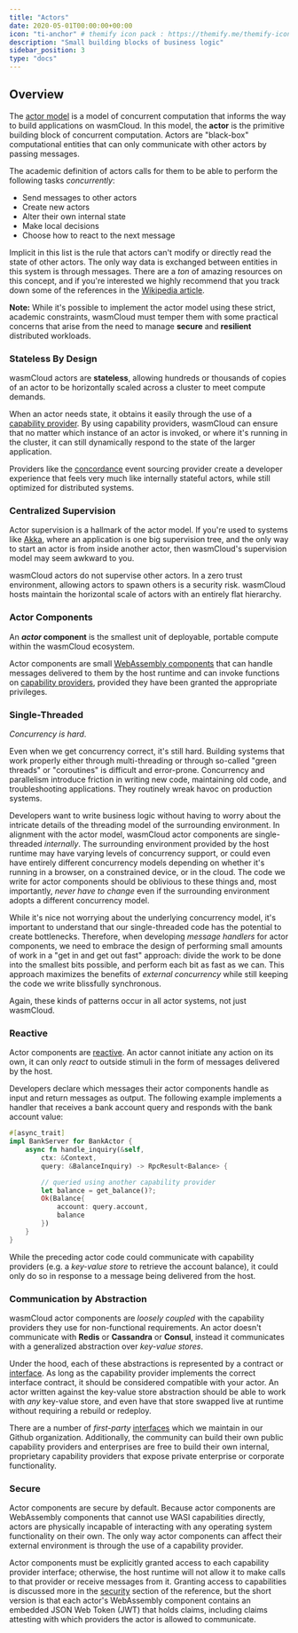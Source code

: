 ```yaml
---
title: "Actors"
date: 2020-05-01T00:00:00+00:00
icon: "ti-anchor" # themify icon pack : https://themify.me/themify-icons
description: "Small building blocks of business logic"
sidebar_position: 3
type: "docs"
---
```


## Overview

The [actor model](https://en.wikipedia.org/wiki/Actor_model) is a model of concurrent computation that informs the way to build applications on wasmCloud. In this model, the **actor** is the primitive building block of concurrent computation. Actors are "black-box" computational entities that can only communicate with other actors by passing messages.

The academic definition of actors calls for them to be able to perform the following tasks _concurrently_:

* Send messages to other actors
* Create new actors
* Alter their own internal state
* Make local decisions
* Choose how to react to the next message

Implicit in this list is the rule that actors can't modify or directly read the state of other actors. The only way data is exchanged between entities in this system is through messages. There are a _ton_ of amazing resources on this concept, and if you're interested we highly recommend that you track down some of the references in the [Wikipedia article](https://en.wikipedia.org/wiki/Actor_model).

**Note:** While it's possible to implement the actor model using these strict, academic constraints, wasmCloud must temper them with some practical concerns that arise from the need to manage **secure** and **resilient** distributed workloads.

### Stateless By Design

wasmCloud actors are **stateless**, allowing hundreds or thousands of copies of an actor to be horizontally scaled across a cluster to meet compute demands.

When an actor needs state, it obtains it easily through the use of a [capability provider](/docs/concepts/capabilities). By using capability providers, wasmCloud can ensure that no matter which instance of an actor is invoked, or where it's running in the cluster, it can still dynamically respond to the state of the larger application.

Providers like the [concordance](https://github.com/cosmonic/concordance) event sourcing provider create a developer experience that feels very much like internally stateful actors, while still optimized for distributed systems.

### Centralized Supervision

Actor supervision is a hallmark of the actor model. If you're used to systems like [Akka](https://akka.io/), where an application is one big supervision tree, and the only way to start an actor is from inside another actor, then wasmCloud's supervision model may seem awkward to you.

wasmCloud actors do not supervise other actors. In a zero trust environment, allowing actors to spawn others is a security risk. wasmCloud hosts maintain the horizontal scale of actors with an entirely flat hierarchy.

### Actor Components

An **_actor_ component** is the smallest unit of deployable, portable compute within the wasmCloud ecosystem.

Actor components are small [WebAssembly components](/docs/concepts/webassembly-components) that can handle messages delivered to them by the host runtime and can invoke functions on [capability providers](/docs/concepts/capabilities), provided they have been granted the appropriate privileges.

### Single-Threaded

_Concurrency is hard_.

Even when we get concurrency correct, it's still hard. Building systems that work properly either through multi-threading or through so-called "green threads" or "coroutines" is difficult and error-prone. Concurrency and parallelism introduce friction in writing new code, maintaining old code, and troubleshooting applications. They routinely wreak havoc on production systems.

Developers want to write business logic without having to worry about the intricate details of the threading model of the surrounding environment. In alignment with the actor model, wasmCloud actor components are single-threaded _internally_. The surrounding environment provided by the host runtime may have varying levels of concurrency support, or could even have entirely different concurrency models depending on whether it's running in a browser, on a constrained device, or in the cloud. The code we write for actor components should be oblivious to these things and, most importantly, _never have to change_ even if the surrounding environment adopts a different concurrency model.

While it's nice not worrying about the underlying concurrency model, it's important to understand that our single-threaded code has the potential to create bottlenecks. Therefore, when developing _message handlers_ for actor components, we need to embrace the design of performing small amounts of work in a "get in and get out fast" approach: divide the work to be done into the smallest bits possible, and perform each bit as fast as we can. This approach maximizes the benefits of _external concurrency_ while still keeping the code we write blissfully synchronous.

Again, these kinds of patterns occur in all actor systems, not just wasmCloud.

### Reactive

Actor components are [reactive](https://en.wikipedia.org/wiki/Reactive_programming). An actor cannot initiate any action on its own, it can only _react_ to outside stimuli in the form of messages delivered by the host.

Developers declare which messages their actor components handle as input and return messages as output. The following example implements a handler that receives a bank account query and responds with the bank account value:

```rust
#[async_trait]
impl BankServer for BankActor {
    async fn handle_inquiry(&self,
        ctx: &Context,
        query: &BalanceInquiry) -> RpcResult<Balance> {

        // queried using another capability provider
        let balance = get_balance()?;
        Ok(Balance{
            account: query.account,
            balance
        })
    }
}
```

While the preceding actor code could communicate with capability providers (e.g. a _key-value store_ to retrieve the account balance), it could only do so in response to a message being delivered from the host.

### Communication by Abstraction

wasmCloud actor components are _loosely coupled_ with the capability providers they use for non-functional requirements. An actor doesn't communicate with **Redis** or **Cassandra** or **Consul**, instead it communicates with a generalized abstraction over _key-value stores_.

Under the hood, each of these abstractions is represented by a contract or [interface](/docs/concepts/interface-driven-development). As long as the capability provider implements the correct interface contract, it should be considered compatible with your actor. An actor written against the key-value store abstraction should be able to work with _any_ key-value store, and even have that store swapped live at runtime without requiring a rebuild or redeploy.

There are a number of _first-party_ [interfaces](https://github.com/wasmcloud/interfaces) which we maintain in our Github organization. Additionally, the community can build their own public capability providers and enterprises are free to build their own internal, proprietary capability providers that expose private enterprise or corporate functionality.

### Secure

Actor components are secure by default. Because actor components are WebAssembly components that cannot use WASI capabilities directly, actors are physically incapable of interacting with any operating system functionality on their own. The only way actor components can affect their external environment is through the use of a capability provider.

Actor components must be explicitly granted access to each capability provider interface; otherwise, the host runtime will not allow it to make calls to that provider or receive messages from it. Granting access to capabilities is discussed more in the [security](/docs/deployment/security/env) section of the reference, but the short version is that each actor's WebAssembly component contains an embedded JSON Web Token (JWT) that holds claims, including claims attesting with which providers the actor is allowed to communicate.
